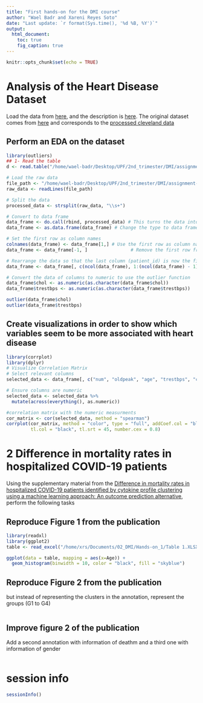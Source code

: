 ```yaml
---
title: "First hands-on for the DMI course"
author: "Wael Badr and Xareni Reyes Soto"
date: "Last update: `r format(Sys.time(), '%d %B, %Y')`"      
output:
  html_document:
    toc: true
    fig_caption: true
---
```


```r
knitr::opts_chunk$set(echo = TRUE)
```


# Analysis of the Heart Disease Dataset 
Load the data from
[here](https://raw.githubusercontent.com/jpinero/DMI_2021/main/datasets/heart_disease_dataset.csv), and the description is [here](https://raw.githubusercontent.com/jpinero/DMI_2021/main/datasets/heart_disease_description.txt). 
The original dataset comes from [here](https://archive.ics.uci.edu/ml/datasets/Heart+Disease) and corresponds to the [processed cleveland data](https://archive.ics.uci.edu/ml/machine-learning-databases/heart-disease/processed.cleveland.data)

## Perform an EDA on the dataset

```r
library(outliers)
## 1- Read the table
d <- read.table("/home/wael-badr/Desktop/UPF/2nd_trimester/DMI/assignment-1-xreyesso/data/heart_disease_dataset.csv", header=T, sep="\t")

# Load the raw data
file_path <- "/home/wael-badr/Desktop/UPF/2nd_trimester/DMI/assignment-1-xreyesso/data/heart_disease_dataset.csv"
raw_data <- readLines(file_path)

# Split the data
processed_data <- strsplit(raw_data, "\\s+")

# Convert to data frame
data_frame <- do.call(rbind, processed_data) # This turns the data into a matrix
data_frame <- as.data.frame(data_frame) # Change the type to data frame

# Set the first row as column names
colnames(data_frame) <- data_frame[1,] # Use the first row as column names
data_frame <- data_frame[-1, ]                # Remove the first row from the data

# Rearrange the data so that the last column (patient_id) is now the first
data_frame <- data_frame[, c(ncol(data_frame), 1:(ncol(data_frame) - 1))]

# Convert the data of columns to numeric to use the outlier function
data_frame$chol <- as.numeric(as.character(data_frame$chol))
data_frame$trestbps <- as.numeric(as.character(data_frame$trestbps))

outlier(data_frame$chol)
outlier(data_frame$trestbps)


```


## Create visualizations in order to show which variables seem to be more associated with heart disease

```r

library(corrplot)
library(dplyr) 
# Visualize Correlation Matrix
# Select relevant columns
selected_data <- data_frame[, c("num", "oldpeak", "age", "trestbps", "chol", "thalach")]

# Ensure columns are numeric
selected_data <- selected_data %>%
  mutate(across(everything(), as.numeric))

#correlation matrix with the numeric measurments 
cor_matrix <- cor(selected_data, method = "spearman")
corrplot(cor_matrix, method = "color", type = "full", addCoef.col = "black",
         tl.col = "black", tl.srt = 45, number.cex = 0.8)

```


# 2 Difference in mortality rates in hospitalized COVID-19 patients 
Using the supplementary material from the [Difference in mortality rates in hospitalized COVID-19 patients identified by cytokine profile clustering using a machine learning approach: An outcome prediction alternative](https://www.frontiersin.org/articles/10.3389/fmed.2022.987182/full), perform the following tasks

## Reproduce Figure 1 from the publication

```r
library(readxl)
library(ggplot2)
table <- read_excel("/home/xrs/Documents/02_DMI/Hands-on_1/Table 1.XLSX") 

ggplot(data = table, mapping = aes(x=Age)) +
  geom_histogram(binwidth = 10, color = "black", fill = "skyblue")

```


## Reproduce Figure 2 from the publication
but instead of representing the clusters in the annotation, represent the groups (G1 to G4)

```r

```

## Improve figure 2 of the publication
Add a second annotation with information of deathm and a third one with information of gender

```r

```


# session info {.unnumbered}

```r
sessionInfo()
```
